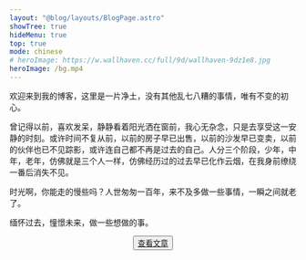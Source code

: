 ```yaml
---
layout: "@blog/layouts/BlogPage.astro"
showTree: true
hideMenu: true
top: true
mode: chinese
# heroImage: https://w.wallhaven.cc/full/9d/wallhaven-9dz1e8.jpg
heroImage: /bg.mp4
---
```


欢迎来到我的博客，这里是一片净土，没有其他乱七八糟的事情，唯有不变的初心。

曾记得以前，喜欢发呆，静静看着阳光洒在窗前，我心无杂念，只是去享受这一安静的时刻。或许时间不复从前，以前的房子早已出售，以前的沙发早已变卖，以前的伙伴也已不见踪影，或许连自己都不再是过去的自己。人分三个阶段，少年，中年，老年，仿佛就是三个人一样，仿佛经历过的过去早已化作云烟，在我身前缭绕一番后消失不见。

时光啊，你能走的慢些吗？人世匆匆一百年，来不及多做一些事情，一瞬之间就老了。

缅怀过去，憧憬未来，做一些想做的事。

<div style="text-align:center;">
        <button class="custom-btn">
            <a href="/cateAll">
                查看文章
            </a>
        </button>
</div>

